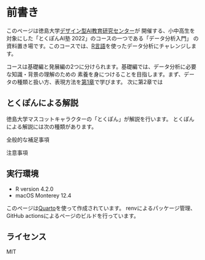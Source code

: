 # 前書き {.unnumbered}

このページは徳島大学[デザイン型AI教育研究センター](http://tokushima-u.ac.jp/ai/)が
開催する、小中高生を対象にした「とくぽんAI塾 2022」のコースの一つである「データ分析入門」
の資料置き場です。このコースでは、[R言語](http://cran.r-project.org)を使ったデータ分析にチャレンジします。

コースは基礎編と発展編の2つに分けられます。基礎編では、データ分析に必要な知識・背景の理解のための
素養を身につけることを目指します。まず、データの種類と扱い方、表現方法を[第1章](intro.qmd)で学びます。
次に第2章では

## とくぽんによる解説

徳島大学マスコットキャラクターの「とくぽん」が解説を行います。
とくぽんによる解説には次の種類があります。

::: {.callout-note}

全般的な補足事項

:::

::: {.callout-warning}

注意事項

:::



## 実行環境

- R version 4.2.0
- macOS Monterey 12.4

このページは[Quarto](http://quarto.org)を使って作成されています。
renvによるパッケージ管理、GitHub actionsによるページのビルドを行っています。

## ライセンス

MIT
